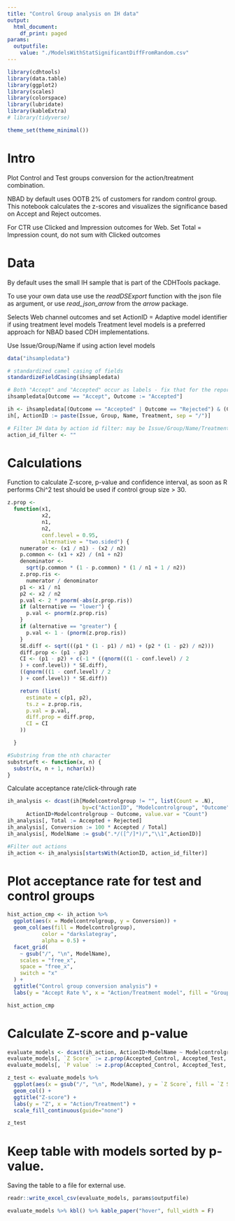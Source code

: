 ```yaml
---
title: "Control Group analysis on IH data"
output:
  html_document:
    df_print: paged
params:
  outputfile:
    value: "./ModelsWithStatSignificantDiffFromRandom.csv"
---
```


```r
library(cdhtools)
library(data.table)
library(ggplot2)
library(scales)
library(colorspace)
library(lubridate)
library(kableExtra)
# library(tidyverse)

theme_set(theme_minimal())
```

# Intro

Plot Control and Test groups conversion for the action/treatment combination.

NBAD by default uses OOTB 2% of customers for random control group. This
notebook calculates the z-scores and visualizes the significance based on
Accept and Reject outcomes.

For CTR use Clicked and Impression outcomes for Web. Set Total = Impression count,
do not sum with Clicked outcomes

# Data

By default uses the small IH sample that is part of the CDHTools package.

To use your own data use use the *readDSExport* function with the json file
as argument, or use *read_json_arrow* from the *arrow* package.

Selects Web channel outcomes and set ActionID = Adaptive model identifier if using treatment level models
Treatment level models is a preferred approach for NBAD based CDH implementations.

Use Issue/Group/Name if using action level models

```r
data("ihsampledata")

# standardized camel casing of fields
standardizeFieldCasing(ihsampledata)

# Both "Accept" and "Accepted" occur as labels - fix that for the reporting
ihsampledata[Outcome == "Accept", Outcome := "Accepted"]

ih <- ihsampledata[(Outcome == "Accepted" | Outcome == "Rejected") & (Channel == "Web")]
ih[, ActionID := paste(Issue, Group, Name, Treatment, sep = "/")]

# Filter IH data by action id filter: may be Issue/Group/Name/Treatment
action_id_filter <- ""

```

# Calculations

Function to calculate Z-score, p-value and confidence interval, as soon as R
performs Chi^2 test should be used if control group size > 30.

```r
z.prop <-
  function(x1,
           x2,
           n1,
           n2,
           conf.level = 0.95,
           alternative = "two.sided") {
    numerator <- (x1 / n1) - (x2 / n2)
    p.common <- (x1 + x2) / (n1 + n2)
    denominator <-
      sqrt(p.common * (1 - p.common) * (1 / n1 + 1 / n2))
    z.prop.ris <-
      numerator / denominator
    p1 <- x1 / n1
    p2 <- x2 / n2
    p.val <- 2 * pnorm(-abs(z.prop.ris))
    if (alternative == "lower") {
      p.val <- pnorm(z.prop.ris)
    }
    if (alternative == "greater") {
      p.val <- 1 - (pnorm(z.prop.ris))
    }
    SE.diff <- sqrt(((p1 * (1 - p1) / n1) + (p2 * (1 - p2) / n2)))
    diff.prop <- (p1 - p2)
    CI <- (p1 - p2) + c(-1 * ((qnorm(((1 - conf.level) / 2
    ) + conf.level)) * SE.diff),
    ((qnorm(((1 - conf.level) / 2
    ) + conf.level)) * SE.diff))

    return (list(
      estimate = c(p1, p2),
      ts.z = z.prop.ris,
      p.val = p.val,
      diff.prop = diff.prop,
      CI = CI
    ))

  }

#Substring from the nth character
substrLeft <- function(x, n) {
  substr(x, n + 1, nchar(x))
}
```


Calculate acceptance rate/click-through rate

```r
ih_analysis <- dcast(ih[Modelcontrolgroup != "", list(Count = .N), 
                        by=c("ActionID", "Modelcontrolgroup", "Outcome")],
      ActionID+Modelcontrolgroup ~ Outcome, value.var = "Count")
ih_analysis[, Total := Accepted + Rejected]
ih_analysis[, Conversion := 100 * Accepted / Total]
ih_analysis[, ModelName := gsub(".*/([^/]*)/","\\1",ActionID)]

#Filter out actions
ih_action <- ih_analysis[startsWith(ActionID, action_id_filter)]
```


# Plot acceptance rate for test and control groups

```r
hist_action_cmp <- ih_action %>%
  ggplot(aes(x = Modelcontrolgroup, y = Conversion)) +
  geom_col(aes(fill = Modelcontrolgroup),
           color = "darkslategray",
           alpha = 0.5) +
  facet_grid(
    ~ gsub("/", "\n", ModelName),
    scales = "free_x",
    space = "free_x",
    switch = "x"
  ) +
  ggtitle("Control group conversion analysis") +
  labs(y = "Accept Rate %", x = "Action/Treatment model", fill = "Group")

hist_action_cmp
```


# Calculate Z-score and p-value

```r
evaluate_models <- dcast(ih_action, ActionID+ModelName ~ Modelcontrolgroup, value.var=c("Accepted","Rejected","Total","Conversion"))
evaluate_models[, `Z Score` := z.prop(Accepted_Control, Accepted_Test, Total_Control, Total_Test)$ts.z]
evaluate_models[, `P value` := z.prop(Accepted_Control, Accepted_Test, Total_Control, Total_Test)$p.val]

z_test <- evaluate_models %>%
  ggplot(aes(x = gsub("/", "\n", ModelName), y = `Z Score`, fill = `Z Score`)) +
  geom_col() +
  ggtitle("Z-score") +
  labs(y = "Z", x = "Action/Treatment") +
  scale_fill_continuous(guide="none")

z_test
```

# Keep table with models sorted by p-value. 

Saving the table to a file for external use.

```r
readr::write_excel_csv(evaluate_models, params$outputfile)

evaluate_models %>% kbl() %>% kable_paper("hover", full_width = F)
```


